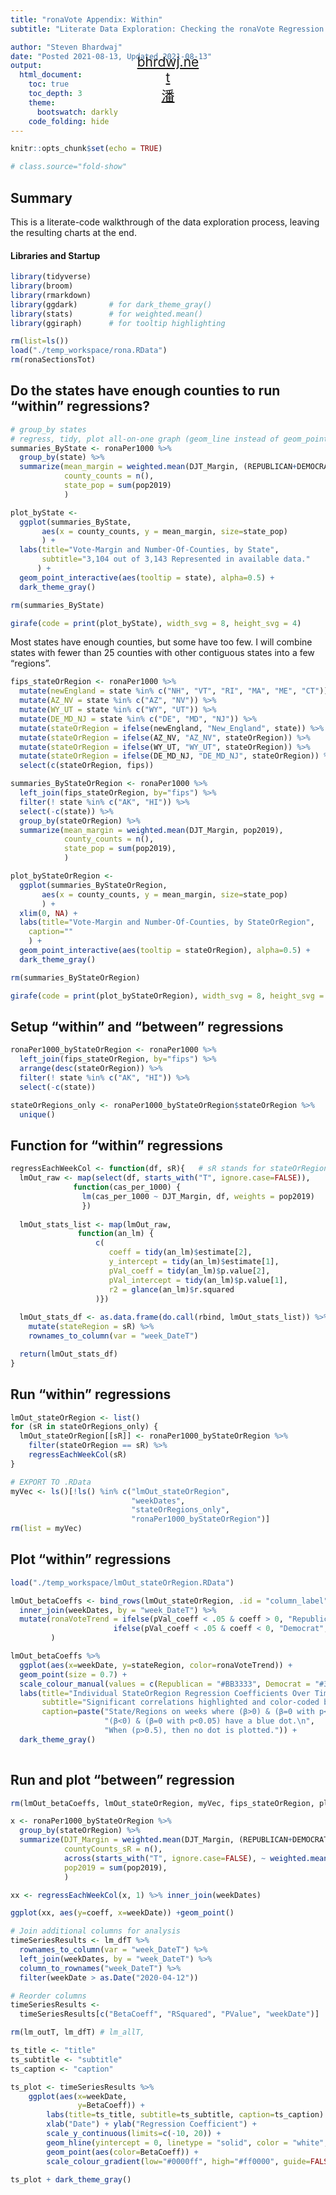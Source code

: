 ```yaml
---
title: "ronaVote Appendix: Within"
subtitle: "Literate Data Exploration: Checking the ronaVote Regression Using Within-States Variation"

author: "Steven Bhardwaj"
date: "Posted 2021-08-13, Updated 2021-08-13"
output: 
  html_document:
    toc: true
    toc_depth: 3
    theme:
      bootswatch: darkly
    code_folding: hide
---
```


<style type="text/css">

h1.title {
  padding-top: 2em;
  text-align: center;
}
h3.subtitle {
  text-align: center;
}
h4.author {
  font-size: 1em;
  text-align: center;
}
h4.date {
  font-size: 1em;
  text-align: center;
}

#homeLink {
  font-size: 1.5em;
  color: #CCCCCC !important;
  opacity: 1;
  width: 5em;
	height: 1.2em;
  position: absolute;
  top: 3%;
  left: 50%;
  transform: translate(-50%, 0%);
}
hr{
  height: 1px;
  background-color: #FFF;
  border: none;
}
.center_plots {
  font-size: 1em;
  text-align: center;
  margin: auto;
  width: 70%;
}
.width_auto {
  margin: auto;
  width: 100%;
}
</style>


<div id="homeLink"><a href="../index.html"><p align="center">
bhrdwj.net
<br>
潘
</p></a></div>

```r
knitr::opts_chunk$set(echo = TRUE)

# class.source="fold-show"
```

## Summary
This is a literate-code walkthrough of the data exploration process, leaving the resulting charts at the end.

#### Libraries and Startup
```r
library(tidyverse)
library(broom)
library(rmarkdown)
library(ggdark)       # for dark_theme_gray()
library(stats)        # for weighted.mean()
library(ggiraph)      # for tooltip highlighting

rm(list=ls())
load("./temp_workspace/rona.RData")
rm(ronaSectionsTot)

```

## Do the states have enough counties to run "within" regressions?

```r
# group_by states
# regress, tidy, plot all-on-one graph (geom_line instead of geom_point)
summaries_ByState <- ronaPer1000 %>% 
  group_by(state) %>%
  summarize(mean_margin = weighted.mean(DJT_Margin, (REPUBLICAN+DEMOCRAT)),
            county_counts = n(),
            state_pop = sum(pop2019)
            )

plot_byState <- 
  ggplot(summaries_ByState, 
       aes(x = county_counts, y = mean_margin, size=state_pop)
       ) +
  labs(title="Vote-Margin and Number-Of-Counties, by State", 
       subtitle="3,104 out of 3,143 Represented in available data."
      ) +
  geom_point_interactive(aes(tooltip = state), alpha=0.5) +
  dark_theme_gray()

rm(summaries_ByState)

girafe(code = print(plot_byState), width_svg = 8, height_svg = 4)

```

Most states have enough counties, but some have too few. I will combine states with fewer than 25 counties with other contiguous states into a few "regions".

```r

fips_stateOrRegion <- ronaPer1000 %>%
  mutate(newEngland = state %in% c("NH", "VT", "RI", "MA", "ME", "CT")) %>%
  mutate(AZ_NV = state %in% c("AZ", "NV")) %>%
  mutate(WY_UT = state %in% c("WY", "UT")) %>%
  mutate(DE_MD_NJ = state %in% c("DE", "MD", "NJ")) %>%
  mutate(stateOrRegion = ifelse(newEngland, "New_England", state)) %>%
  mutate(stateOrRegion = ifelse(AZ_NV, "AZ_NV", stateOrRegion)) %>%
  mutate(stateOrRegion = ifelse(WY_UT, "WY_UT", stateOrRegion)) %>%
  mutate(stateOrRegion = ifelse(DE_MD_NJ, "DE_MD_NJ", stateOrRegion)) %>%
  select(c(stateOrRegion, fips))

summaries_ByStateOrRegion <- ronaPer1000 %>% 
  left_join(fips_stateOrRegion, by="fips") %>%
  filter(! state %in% c("AK", "HI")) %>%
  select(-c(state)) %>%
  group_by(stateOrRegion) %>%
  summarize(mean_margin = weighted.mean(DJT_Margin, pop2019),
            county_counts = n(),
            state_pop = sum(pop2019),
            )

plot_byStateOrRegion <- 
  ggplot(summaries_ByStateOrRegion, 
       aes(x = county_counts, y = mean_margin, size=state_pop)
       ) +
  xlim(0, NA) +
  labs(title="Vote-Margin and Number-Of-Counties, by StateOrRegion", 
    caption=""
    ) +
  geom_point_interactive(aes(tooltip = stateOrRegion), alpha=0.5) +
  dark_theme_gray()

rm(summaries_ByStateOrRegion)

girafe(code = print(plot_byStateOrRegion), width_svg = 8, height_svg = 4)
```

## Setup "within" and "between" regressions
```r
ronaPer1000_byStateOrRegion <- ronaPer1000 %>%
  left_join(fips_stateOrRegion, by="fips") %>%
  arrange(desc(stateOrRegion)) %>%
  filter(! state %in% c("AK", "HI")) %>%
  select(-c(state))

stateOrRegions_only <- ronaPer1000_byStateOrRegion$stateOrRegion %>% 
  unique() 

```
## Function for "within" regressions
```r
regressEachWeekCol <- function(df, sR){   # sR stands for stateOrRegion
  lmOut_raw <- map(select(df, starts_with("T", ignore.case=FALSE)), 
              function(cas_per_1000) {
                lm(cas_per_1000 ~ DJT_Margin, df, weights = pop2019)
                })
  
  lmOut_stats_list <- map(lmOut_raw, 
               function(an_lm) {
                   c( 
                      coeff = tidy(an_lm)$estimate[2], 
                      y_intercept = tidy(an_lm)$estimate[1], 
                      pVal_coeff = tidy(an_lm)$p.value[2], 
                      pVal_intercept = tidy(an_lm)$p.value[1], 
                      r2 = glance(an_lm)$r.squared
                   )})
  
  lmOut_stats_df <- as.data.frame(do.call(rbind, lmOut_stats_list)) %>%
    mutate(stateRegion = sR) %>%
    rownames_to_column(var = "week_DateT")

  return(lmOut_stats_df)
}

```
## Run "within" regressions
``` r

lmOut_stateOrRegion <- list()
for (sR in stateOrRegions_only) {
  lmOut_stateOrRegion[[sR]] <- ronaPer1000_byStateOrRegion %>% 
    filter(stateOrRegion == sR) %>%
    regressEachWeekCol(sR)
}

# EXPORT TO .RData
myVec <- ls()[!ls() %in% c("lmOut_stateOrRegion",
                           "weekDates",
                           "stateOrRegions_only",
                           "ronaPer1000_byStateOrRegion")]
rm(list = myVec)

```
## Plot "within" regressions
```r

load("./temp_workspace/lmOut_stateOrRegion.RData")

lmOut_betaCoeffs <- bind_rows(lmOut_stateOrRegion, .id = "column_label") %>%
  inner_join(weekDates, by = "week_DateT") %>%
  mutate(ronaVoteTrend = ifelse(pVal_coeff < .05 & coeff > 0, "Republican", 
                       ifelse(pVal_coeff < .05 & coeff < 0, "Democrat", NA))
         ) 

lmOut_betaCoeffs %>%
  ggplot(aes(x=weekDate, y=stateRegion, color=ronaVoteTrend)) +
  geom_point(size = 0.7) +
  scale_colour_manual(values = c(Republican = "#BB3333", Democrat = "#3333BB")) + 
  labs(title="Individual StateOrRegion Regression Coefficients Over Time",
       subtitle="Significant correlations highlighted and color-coded by sign.",
       caption=paste("State/Regions on weeks where (β>0) & (β=0 with p<0.05) have a red dot.\n",
                     "(β<0) & (β=0 with p<0.05) have a blue dot.\n",
                     "When (p>0.5), then no dot is plotted.")) +
  dark_theme_gray()
   
```

## Run and plot "between" regression
```r
rm(lmOut_betaCoeffs, lmOut_stateOrRegion, myVec, fips_stateOrRegion, plot_byState, plot_byStateOrRegion, ronaPer1000)

x <- ronaPer1000_byStateOrRegion %>% 
  group_by(stateOrRegion) %>%
  summarize(DJT_Margin = weighted.mean(DJT_Margin, (REPUBLICAN+DEMOCRAT)),
            countyCounts_sR = n(),
            across(starts_with("T", ignore.case=FALSE), ~ weighted.mean(., pop2019)),
            pop2019 = sum(pop2019),
            )

xx <- regressEachWeekCol(x, 1) %>% inner_join(weekDates)

ggplot(xx, aes(y=coeff, x=weekDate)) +geom_point()

```



```r

# Join additional columns for analysis
timeSeriesResults <- lm_dfT %>% 
  rownames_to_column(var = "week_DateT") %>%
  left_join(weekDates, by = "week_DateT") %>%
  column_to_rownames("week_DateT") %>%
  filter(weekDate > as.Date("2020-04-12"))

# Reorder columns
timeSeriesResults <- 
  timeSeriesResults[c("BetaCoeff", "RSquared", "PValue", "weekDate")]

rm(lm_outT, lm_dfT) # lm_allT, 


```


```r
ts_title <- "title"
ts_subtitle <- "subtitle"
ts_caption <- "caption"

ts_plot <- timeSeriesResults %>% 
    ggplot(aes(x=weekDate, 
               y=BetaCoeff)) +
        labs(title=ts_title, subtitle=ts_subtitle, caption=ts_caption) +
        xlab("Date") + ylab("Regression Coefficient") +
        scale_y_continuous(limits=c(-10, 20)) +
        geom_hline(yintercept = 0, linetype = "solid", color = "white", size = .5) +
        geom_point(aes(color=BetaCoeff)) +
        scale_colour_gradient(low="#0000ff", high="#ff0000", guide=FALSE)

ts_plot + dark_theme_gray()


```
